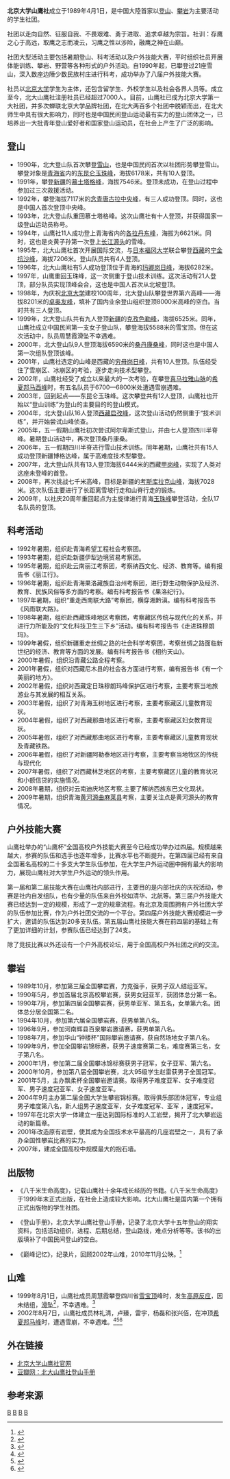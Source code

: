 {{Multiple issues|
{{Refimprove|time=2014-12-07T01:11:26+00:00}}
{{Trivia|time=2021-01-22T04:06:46+00:00}}
}}
'''北京大学山鹰社'''成立于1989年4月1日，是中国大陸首家以[[登山|登山]]、[[攀岩|攀岩]]为主要活动的学生社团。

社团以走向自然、征服自我、不畏艰难、勇于进取、追求卓越为宗旨。社训：存鹰之心于高远，取鹰之志而凌云，习鹰之性以涉险，融鹰之神在山巅。

社团大型活动主要包括暑期登山、科考活动以及户外技能大赛，平时组织社员开展体能训练、攀岩、野营等各种形式的户外活动。自1990年起，已攀登过21座雪山，深入数座边陲少数民族村庄进行科考，成功举办了八届户外技能大赛。

社员以[[北京大学|北京大学]]学生为主体，还包含留学生、外校学生以及社会各界人员等。成立至今，北大山鹰社注册社员已经超过7000人。目前，山鹰社已成为北京大学第一大社团，并多次蝉联北京大学品牌社团，在北大两百多个社团中脱颖而出，在北大师生中具有很大影响力，同时也是中国民间登山运动最有实力的登山团体之一，已培养出一大批青年登山爱好者和国家登山运动员，在社会上产生了广泛的影响。

==登山==
* 1990年，北大登山队首次攀登[[雪山|雪山]]，也是中国民间首次以社团形势攀登雪山。攀登对象是[[青海省|青海省]]内的[[东昆仑玉珠峰|东昆仑玉珠峰]]，海拔6178米，共有10人登顶。
* 1991年，攀登[[新疆|新疆]]的[[慕士塔格峰|慕士塔格峰]]，海拔7546米。登顶未成功，在登山过程中参加过三次救援活动。
* 1992年，攀登海拔7117米的[[念青唐古拉中央峰|念青唐古拉中央峰]]，有三人成功登顶。同时，这也是中国人首次登顶中央峰。
* 1993年，北大登山队重回慕士塔格峰。这次山鹰社有十人登顶，并获得国家一级登山运动员称号。
* 1994年，山鹰社11人成功登上青海省内的[[各拉丹东峰|各拉丹东峰]]，海拔为6621米。同时，这也是炎黄子孙第一次登上[[长江源头|长江源头]]的雪峰。
* 1995年，北大山鹰社首次开展国际交流，与[[日本福冈大学|日本福冈大学]]联合攀登[[西藏|西藏]]的[[宁金抗沙峰|宁金抗沙峰]]，海拔7206米。登山队员共有4人登顶。
* 1996年，北大山鹰社有5人成功登顶位于青海的[[玛卿岗日峰|玛卿岗日峰]]，海拔6282米。
* 1997年，山鹰重回玉珠峰，这一次侧重于登山技术训练。这次活动有21人登顶，部分队员实现顶峰会合，这也是中国人首次从北坡登顶。
* 1998年，为庆祝[[北京大学|北京大学]]建校100周年，北大登山队攀登世界第六高峰——海拔8201米的[[卓奥友峰|卓奥友峰]]，填补了国内业余登山组织登顶8000米高峰的空白。当时共有三人登顶。
* 1999年，北大登山队共有九人登顶[[新疆|新疆]]的[[克孜色勒峰|克孜色勒峰]]，海拔6525米。同年，山鹰社成立中国民间第一支女子登山队，攀登海拔5588米的雪宝顶。但在这次活动中，队员周慧霞滑坠不幸遇难。
* 2000年，北大登山队9人登顶海拔6590米的[[桑丹康桑峰|桑丹康桑峰]]，同时这也是中国人第一次组队登顶该峰。
* 2001年，山鹰社选定的山峰是西藏的[[穷母岗日峰|穷母岗日峰]]，共有10人登顶。队伍经受住了雪崩区、冰崩区的考验，逐步走向技术型攀登。
* 2002年，山鹰社经受了成立以来最大的一次考验，在攀登[[喜马拉雅山脉|喜马拉雅山脉]]的[[希夏邦马西峰|希夏邦马西峰]]时，有五名队员于6700—6800米处遭遇雪崩遇难。
* 2003年，回到起点——东昆仑玉珠峰。这次攀登共有12人登顶，山鹰社也开始以“登山训练”为登山的主要目的的登山模式。
* 2004年，北大登山队16人登顶[[西藏|西藏]][[启孜峰|启孜峰]]，这次登山活动仍然侧重于“技术训练”，并开始尝试山峰侦查。
* 2005年，五一假期山鹰社初次尝试阿尔卑斯式登山，并由七人登顶四川半脊峰。暑期登山活动中，再次登顶桑丹康桑。
* 2006年，五一假期四川半脊进行雪山技术训练。同年暑期，山鹰社共有15人成功登顶新疆博格达峰，属于高难度技术型攀登。
* 2007年，北大登山队共有13人登顶海拔6444米的西藏[[甲岗峰|甲岗峰]]，实现了人类对这座未登峰的首登。
* 2008年，再次挑战七千米高峰，目标是新疆的[[考斯库拉克山峰|考斯库拉克山峰]]，海拔7028米。这次队伍主要进行了长距离雪坡行走和山脊行走的锻炼。
* 2009年，以社庆20周年重回起点为主旋律进行青海[[玉珠峰|玉珠峰]]攀登活动，全队17名队员的登顶。

==科考活动==
* 1992年暑期，组织赴青海希望工程社会考察团。
* 1993年暑期，组织赴新疆伊犁边境贸易考察团。
* 1995年暑期，组织赴云南丽江考察团，考察纳西文化、经济、教育等。编有报告书《丽江行》。
* 1996年暑期，组织赴青海果洛藏族自治州考察团，进行野生动物保护及经济、教育、民族风俗等多方面的考察。编有科考报告书《果洛纪行》。
* 1997年暑期，组织“重走西南联大路”考察团，横穿湘黔滇。编有科考报告书《风雨联大路》。
* 1998年暑期，组织赴西藏珠峰地区考察团，考察藏区传统与现代化的关系，并进行力所能及的“文化科技卫生三下乡”活动。编有科考报告书《走进珠穆朗玛》。
* 1999年暑假，组织新疆重走丝绸之路的社会科学考察团，考察丝绸之路面临新世纪的经济、教育等方面的发展。编有科考报告书《相约天山》。
* 2000年暑假，组织沿青藏公路全程考察。
* 2001年暑假，组织对西藏尼木县的社会各方面进行考察，编有报告书《有一个美丽的地方》。
* 2002年暑假，组织对西藏定日珠穆朗玛峰保护区进行考察，主要考察当地旅游业与其发展的相互关系。
* 2003年暑假，组织了对青海玉树地区进行考察，主要考察藏区儿童教育现状。
* 2004年暑假，组织了对西藏那曲地区进行考察，主要考察藏区妇女教育现状。
* 2005年暑假，组织了对西藏那曲地区进行考察，主要考察藏区儿童教育现状及青藏铁路。
* 2006年暑假，组织了对新疆阿勒泰地区进行考察，主要考察当地牧区的传统与现代化
* 2007年暑假，组织了对西藏林芝地区的考察，主要考察藏区儿童的教育状况和小额信贷的实施情况。
* 2008年暑期，组织对云南迪庆地区考察,主要了解纳西族东巴文化现状。
* 2009年暑期，组织青海[[黄河源|黄河源]][[曲麻莱县|曲麻莱县]]考察，主要关注点是黄河源头的教育情况。

==户外技能大赛==
山鹰社举办的“山鹰杯”全国高校户外技能大赛至今已经成功举办过四届。规模越来越大，参赛的队伍和选手也逐年增多，比赛水平也不断提升。在第四届已经有来自全国著名高校的二十多支大学生队伍参加，在大学生户外运动圈中拥有最大的影响力，展现山鹰社对大学生户外运动的领头作用。

第一届和第二届技能大赛在山鹰社内部进行，主要目的是内部社庆的庆祝活动，参赛是社内自发组队，也有少量的队伍来自外校如清华、北航等。第三届户外技能大赛已经达到一定的规模，形成了一定的规章流程。有北京及周围拥有户外社团大学的队伍参加比赛，作为户外社团交流的一个平台。第四届户外技能大赛规模进一步扩大，邀请的队伍达到20多支队伍。第五届山鹰社技能大赛在前四届的基础上有了更加详细的计划，参赛队伍已经达到了24支。

除了竞技比赛以外还设有一个户外高校论坛，用于全国高校户外社团之间的交流。

==攀岩==
* 1989年10月，参加第三届全国攀岩赛，力克强手，获男子双人结组亚军。
* 1990年5月，参加首届北京高校攀岩赛，获男女冠亚军，获团体总分第一名。
* 1990年7月，参加第四届全国攀岩赛，获男单亚军、第五名，女单第六名。团体总分居全国第二名。
* 1994年10月，参加第六届全国攀岩赛，获男单第八名。
* 1996年9月，参加河南辉县百泉攀岩邀请赛，获男单第八名。
* 1998年7月，参加华山“钟楼杯”国际攀岩邀请赛，获自然场地女子第八名。
* 1999年9月，参加全国攀岩锦标赛，获男子速度赛第二名，难度赛第三名，女子第八名。
* 2000年1月，参加第二届全国攀冰锦标赛获男子冠军，女子亚军、第六名。
* 2000年10月，参加第八届全国攀岩赛，北大95级学生赵雷获男子全国冠军。
* 2001年5月，主办飘柔杯全国攀岩邀请赛。取得男子难度亚军、女子难度冠军、男子速度冠亚军、女子速度亚军。
* 2004年9月主办第二届全国大学生攀岩锦标赛。取得俱乐部团体冠军，专业组男子难度第八名，新人组男子速度亚军，女子难度冠军、亚军 ，速度冠军。
*1997年在北京大学一体建立一座达到国际标准的人工岩壁，揭开了北大攀岩运动的新篇章。
* 2001年改造原有岩壁，使其成为全国技术水平最高的几座岩壁之一，具有了承办全国性攀岩比赛的实力。
* 2007年，建成全国高校中规模最大的抱石墙。

==出版物==
*《八千米生命高度》，记载山鹰社十余年成长经历的书籍。《八千米生命高度》于1999年末正式出版，在社会上造成较大影响。北大山鹰社是国内第一个拥有正式出版物的学生社团。

*《登山手册》，北京大学山鹰社登山手册，记录了北京大学十五年登山的翔实资料，包括活动组织，进程、后期总结，登山路线，难点分析等等。该书的出版填补了中国民间登山的空白。

*《巅峰记忆》，纪录片，回顾2002年山难，2010年11月公映。<ref>{{cite web |url=http://style.sina.com.cn/news/s/2010-12-02/091770657.shtml |title=回望北大山鹰社02年山难 -- 南方都市报 |access-date=2011-08-26 |archive-date=2020-04-13 |archive-url=https://web.archive.org/web/20200413094638/http://style.sina.com.cn/news/s/2010-12-02/091770657.shtml }}</ref>

==山难==
*1999年8月1日，山鹰社成员周慧霞攀登四川省[[雪宝顶|雪宝顶]]峰时，发生[[高原反应|高原反应]]，因未结组，[[滑坠|滑坠]]<ref>{{cite web |url=http://tufei.com/templet/view_0.asp?info_id=335 |title=85-05山难事故分析 |accessdate=2011-08-26 |archive-date=2008-05-29 |archive-url=https://web.archive.org/web/20080529104306/http://www.tufei.com/templet/view_0.asp?info_id=335 |dead-url=yes }}</ref>，不幸遇难。<ref>{{cite web |url=http://news.xinhuanet.com/nsports/2002-08/15/content_525051.htm |title=一九九九年北大女子登山队员周慧霞不幸遇难 -- 光明日报 |accessdate=2011-08-26 |archive-date=2003-12-25 |archive-url=https://web.archive.org/web/20031225015656/http://news.xinhuanet.com/nsports/2002-08/15/content_525051.htm |dead-url=no }}</ref>
*2002年8月7日，山鹰社成员林礼清，卢臻，雷宇，杨磊和张兴佰，在冲顶[[希夏邦马峰|希夏邦马峰]]时，遭遇雪崩，不幸遇难。<ref name="山难经过">{{cite web |url=http://www.people.com.cn/GB/paper2515/7772/740417.html |title=北大山鹰社山难经过 -- 新安全 |accessdate=2011-08-26 |archive-date=2011-02-10 |archive-url=https://web.archive.org/web/20110210114802/http://people.com.cn/GB/paper2515/7772/740417.html |dead-url=no }}</ref><ref>{{cite web |url=http://v.ifeng.com/society/201102/7fef6bbd-a502-4819-86d8-f3f3cdf2a64a.shtml?_recom2 |title=视频：死亡雪山深埋记忆 幸存者挑战八千米高峰 -- 凤凰卫视 |accessdate=2011-08-26 |archive-date=2011-02-03 |archive-url=https://web.archive.org/web/20110203080350/http://v.ifeng.com/society/201102/7fef6bbd-a502-4819-86d8-f3f3cdf2a64a.shtml?_recom2 |dead-url=no }}</ref><ref>{{cite web |url=http://news.sohu.com/20070809/n251491895.shtml |title=北大山鹰社登山队员：从来没和死亡那么接近过 -- 中国青年报 |accessdate=2011-08-26 |archive-date=2015-01-04 |archive-url=https://web.archive.org/web/20150104105330/http://news.sohu.com/20070809/n251491895.shtml |dead-url=no }}</ref>

==外在链接==
*[https://web.archive.org/web/20100315125634/http://mapku.org/  北京大学山鹰社官网]
*[http://book.douban.com/subject/1083626/  豆瓣网：北大山鹰社登山手册]{{Wayback|url=http://book.douban.com/subject/1083626/ |date=20110120142724 }}

==参考来源==
{{reflist}}

[[Category:北京大學社團|B]]
[[Category:中华人民共和国体育组织|B]]
[[Category:中华人民共和国登山运动|B]]
[[Category:1989年中國建立|B]]